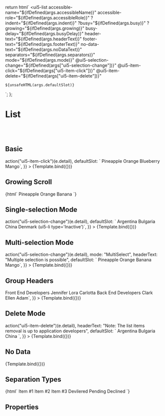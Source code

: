 

<Meta title="Components/List" component="ui5-list" argTypes={argTypes} />

  return html` <ui5-list
    accessible-name="${ifDefined(args.accessibleName)}"
    accessible-role="${ifDefined(args.accessibleRole)}"
    ?indent="${ifDefined(args.indent)}"
    ?busy="${ifDefined(args.busy)}"
    ?growing="${ifDefined(args.growing)}"
    busy-delay="${ifDefined(args.busyDelay)}"
    header-text="${ifDefined(args.headerText)}"
    footer-text="${ifDefined(args.footerText)}"
    no-data-text="${ifDefined(args.noDataText)}"
    separators="${ifDefined(args.separators)}"
    mode="${ifDefined(args.mode)}"
    @ui5-selection-change="${ifDefined(args["ui5-selection-change"])}"
    @ui5-item-click="${ifDefined(args["ui5-item-click"])}"
    @ui5-item-delete="${ifDefined(args["ui5-item-delete"])}"
  >
    ${unsafeHTML(args.defaultSlot)}
</ui5-list>`;
};

# List

<Description />

<br />
<br />

## Basic

<Preview>
  <Story
    name="Basic"
    args={{
      ["ui5-item-click"]: (e) => action("ui5-item-click")(e.detail),
      defaultSlot: `
  <ui5-li
    icon="nutrition-activity"
    description="Tropical plant with an edible fruit"
    additional-text="In-stock"
    additional-text-state="Success"
    >Pineapple</ui5-li
  >
  <ui5-li
    icon="nutrition-activity"
    description="Occurs between red and yellow"
    additional-text="Expires"
    additional-text-state="Warning"
    >Orange</ui5-li
  >
  <ui5-li
    icon="nutrition-activity"
    description="The yellow lengthy fruit"
    additional-text="Re-stock"
    additional-text-state="Information"
    >Blueberry</ui5-li
  >
  <ui5-li
    icon="nutrition-activity"
    description="The tropical stone fruit"
    additional-text="Re-stock"
    additional-text-state="Error"
    >Mango</ui5-li
  >`,
    }}
  >
    {Template.bind({})}
  </Story>
</Preview>

## Growing Scroll

<Preview>
  <Story
    name="Growing Scroll"
    parameters={{
      docs: {
        // Opt-out of inline rendering
        inlineStories: false,
      },
    }}
  >
    {html`
      <ui5-list id="infiniteScrollEx" style="height: 200px" growing="Scroll">
        <ui5-li
          icon="nutrition-activity"
          description="Tropical plant with an edible fruit"
          additional-text="In-stock"
          additional-text-state="Success"
          >Pineapple</ui5-li
        >
        <ui5-li
          icon="nutrition-activity"
          description="Occurs between red and yellow"
          additional-text="Expires"
          additional-text-state="Warning"
          >Orange</ui5-li
        >
        <ui5-li
          icon="nutrition-activity"
          description="The yellow lengthy fruit"
          additional-text="Re-stock"
          additional-text-state="Error"
          >Banana</ui5-li
        >
      </ui5-list>
      <script>
        function template(i) {
          var li = document.createElement("ui5-li");
          li.textContent = "Fruit name";
          li.description = "the description goes here " + i;
          li.additionalText = "Available";
          li.additionalTextState = "Success";
          li.icon = "nutrition-activity";
          return li;
        }
        function insertItems(el, num) {
          for (var i = 0; i < num; i++) {
            el.appendChild(template(i));
          }
        }
        infiniteScrollEx.addEventListener("load-more", (e) => {
          var el = infiniteScrollEx;
          el.busy = true;
          setTimeout(() => {
            insertItems(el, 5);
            el.busy = false;
          }, 200);
        });
      </script>
    `}
  </Story>
</Preview>

## Single-selection Mode

<Preview>
  <Story
    name="Single-selection Mode"
    args={{
      mode: "SingleSelect",
      headerText: "Select a country:",
      ["ui5-selection-change"]: (e) => action("ui5-selection-change")(e.detail),
      defaultSlot: `
  <ui5-li selected icon="map" icon-end>Argentina</ui5-li>
  <ui5-li icon="map" icon-end>Bulgaria</ui5-li>
  <ui5-li icon="map" icon-end>China</ui5-li>
  <ui5-li type="Inactive" icon="map" icon-end>Denmark (ui5-li type='Inactive')</ui5-li>`,
    }}
  >
    {Template.bind({})}
  </Story>
</Preview>

## Multi-selection Mode

<Preview>
  <Story
    name="Multi-selection Mode"
    args={{
      ["ui5-selection-change"]: (e) => action("ui5-selection-change")(e.detail),
      mode: "MultiSelect",
      headerText: "Multiple selection is possible",
      defaultSlot: `
  <ui5-li>Pineapple</ui5-li>
  <ui5-li selected="">Orange</ui5-li>
  <ui5-li>Banana</ui5-li>
  <ui5-li>Mango</ui5-li>`,
    }}
  >
    {Template.bind({})}
  </Story>
</Preview>

## Group Headers

<Preview>
  <Story
    name="Group Headers"
    args={{
      mode: "MultiSelect",
      defaultSlot: `
  <ui5-li-groupheader
    >Front End Developers</ui5-li-groupheader
  >
  <ui5-li
    image="../../../assets/images/avatars/woman_avatar_3.png"
    icon="navigation-right-arrow"
    icon-end=""
    >Jennifer</ui5-li
  >
  <ui5-li
    image="../../../assets/images/avatars/woman_avatar_4.png"
    icon="navigation-right-arrow"
    icon-end=""
    >Lora</ui5-li
  >
  <ui5-li
    image="../../../assets/images/avatars/woman_avatar_5.png"
    icon="navigation-right-arrow"
    icon-end=""
    >Carlotta</ui5-li
  >
  <ui5-li-groupheader>Back End Developers</ui5-li-groupheader>
  <ui5-li
    image="../../../assets/images/avatars/man_avatar_1.png"
    icon="navigation-right-arrow"
    icon-end=""
    >Clark</ui5-li
  >
  <ui5-li
    image="../../../assets/images/avatars/woman_avatar_1.png"
    icon="navigation-right-arrow"
    icon-end=""
    >Ellen</ui5-li
  >
  <ui5-li
    image="../../../assets/images/avatars/man_avatar_2.png"
    icon="navigation-right-arrow"
    icon-end=""
    >Adam</ui5-li
  >`,
    }}
  >
    {Template.bind({})}
  </Story>
</Preview>

## Delete Mode

<Preview>
  <Story
    name="Delete Mode"
    args={{
      mode: "Delete",
      ["ui5-item-delete"]: (e) => action("ui5-item-delete")(e.detail),
      headerText:
        "Note: The list items removal is up to application developers",
      defaultSlot: `
  <ui5-li>Argentina</ui5-li>
  <ui5-li>Bulgaria</ui5-li>
  <ui5-li>China</ui5-li>
      `,
    }}
  >
    {Template.bind({})}
  </Story>
</Preview>

## No Data

<Preview>
  <Story
    name="No Data"
    args={{
      headerText: "Products",
      noDataText: "No Data Available",
      separators: "None",
    }}
  >
    {Template.bind({})}
  </Story>
</Preview>

## Separation Types

<Preview>
  <Story name="Separation Types">
    {html`
      <ui5-list
        header-text="No separators"
        separators="None"
        class="full-width"
      >
        <ui5-li icon="product">Item #1</ui5-li>
        <ui5-li icon="product">Item #2</ui5-li>
        <ui5-li icon="product">Item #3</ui5-li>
      </ui5-list>
      <ui5-list
        header-text="Inner separators"
        separators="Inner"
        class="full-width"
      >
        <ui5-li icon="shipping-status">Devilered</ui5-li>
        <ui5-li icon="shipping-status">Pending</ui5-li>
        <ui5-li icon="shipping-status">Declined</ui5-li>
      </ui5-list>
    `}
  </Story>
</Preview>

## Properties

<ArgsTable story="." />
